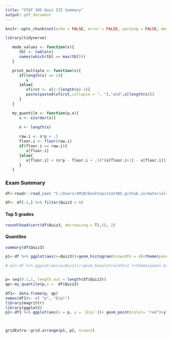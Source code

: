 ```yaml
---
title: "STAT 305 Quiz III Summary"
output: pdf_document
---
```


```r
knitr::opts_chunk$set(echo = FALSE, error = FALSE, warning = FALSE, message = FALSE)
```

```r
library(tidyverse)
```
```r
   mode_values <- function(x){
      tbl <- table(x)
      names(which(tbl == max(tbl)))
   }

   print_multiple <- function(x){
      if(length(x) == 1){
         x
      }else{
         xfirst <- x[1:(length(x)-1)]
         paste(paste0(xfirst,collapse = ", "),"and",x[length(x)])
      }
   }

   my_quantile <- function(p,x){
      x <- x[order(x)]
      
      n <- length(x)

      raw.i <- n*p + .5
      floor.i <- floor(raw.i)
      if(floor.i == raw.i){
         x[floor.i]
      }else{
         x[floor.i] + (n*p - floor.i + .5)*(x[floor.i+1] - x[floor.i])
      }
   }
```

### Exam Summary

```r
df<-readr::read_csv( "C:/Users/4M1N/Desktop/stat305.github.io/materials/Exams/exam3/summary/q3_sat305_f19.csv")

df<- df[-1,] %>% filter(Quiz3 > 0)


```
#### Top 5 grades
```r
round(head(sort(df$Quiz3, decreasing = T),5), 2)
```
#### Quantiles
```r
summary(df$Quiz3)
```



```r

p1<-df %>% ggplot(aes(x=Quiz3))+geom_histogram(binwidth = 4)+theme(panel.background = element_rect(fill = "lightgray", colour = "#6D9EC1", size = 2, linetype = "solid"))

# p2<-df %>% ggplot(aes(y=Quiz1))+geom_boxplot(width=1 )+theme(panel.background = element_rect(fill = "lightgray", colour = "#6D9EC1", size = 2, linetype = "solid"))+ coord_flip()


p= seq(0.1,1, length.out = length(df$Quiz3))
qp<-my_quantile(p,x =  df$Quiz3)

df1<- data.frame(p, qp)
names(df1)<- c( "p", "Q(p)")
library(magrittr)
library(ggplot2)
p2<-df1 %>% ggplot(aes(x = p, y = `Q(p)`))+ geom_point(color= "red")+ylim(70,100)



gridExtra::grid.arrange(p1, p2, nrow=2)

```







